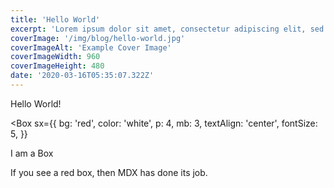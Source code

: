 ```yaml
---
title: 'Hello World'
excerpt: 'Lorem ipsum dolor sit amet, consectetur adipiscing elit, sed do eiusmod tempor incididunt ut labore et dolore magna aliqua. Praesent elementum facilisis leo vel fringilla est ullamcorper eget. At imperdiet dui accumsan sit amet nulla facilities morbi tempus.'
coverImage: '/img/blog/hello-world.jpg'
coverImageAlt: 'Example Cover Image'
coverImageWidth: 960
coverImageHeight: 480
date: '2020-03-16T05:35:07.322Z'
---
```


Hello World!

<Box
  sx={{
    bg: 'red',
    color: 'white',
    p: 4,
    mb: 3,
    textAlign: 'center',
    fontSize: 5,
  }}
>
  I am a Box
</Box>

If you see a red box, then MDX has done its job.

